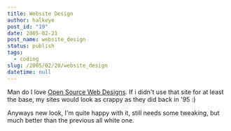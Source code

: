 ```yaml
---
title: Website Design
author: halkeye
post_id: "19"
date: 2005-02-21
post_name: website_design
status: publish
tags:
  - coding
slug: /2005/02/20/website_design
datetime: null
---
```


Man do I love [Open Source Web Designs](https://oswd.org/). If i didn't use that site for at least the base, my sites would look as crappy as they did back in '95 :)

Anyways new look, I'm quite happy with it, still needs some tweaking, but much better than the previous all white one.
